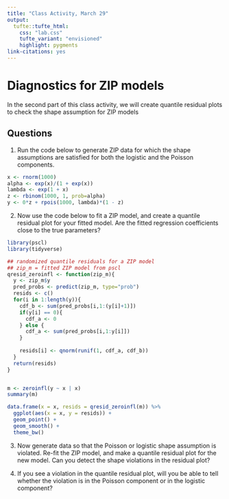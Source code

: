 ```yaml
---
title: "Class Activity, March 29"
output: 
  tufte::tufte_html:
    css: "lab.css"
    tufte_variant: "envisioned"
    highlight: pygments
link-citations: yes
---
```


# Diagnostics for ZIP models

In the second part of this class activity, we will create quantile residual plots to check the shape assumption for ZIP models

## Questions

1. Run the code below to generate ZIP data for which the shape assumptions are satisfied for both the logistic and the Poisson components.

```r
x <- rnorm(1000)
alpha <- exp(x)/(1 + exp(x))
lambda <- exp(1 + x)
z <- rbinom(1000, 1, prob=alpha)
y <- 0*z + rpois(1000, lambda)*(1 - z)
```

2. Now use the code below to fit a ZIP model, and create a quantile residual plot for your fitted model. Are the fitted regression coefficients close to the true parameters?

```r
library(pscl)
library(tidyverse)

## randomized quantile residuals for a ZIP model
## zip_m = fitted ZIP model from pscl
qresid_zeroinfl <- function(zip_m){
  y <- zip_m$y
  pred_probs <- predict(zip_m, type="prob")
  resids <- c()
  for(i in 1:length(y)){
    cdf_b <- sum(pred_probs[i,1:(y[i]+1)])
    if(y[i] == 0){
      cdf_a <- 0
    } else {
      cdf_a <- sum(pred_probs[i,1:y[i]])
    }
    
    resids[i] <- qnorm(runif(1, cdf_a, cdf_b))
  }
  return(resids)
}


m <- zeroinfl(y ~ x | x)
summary(m)

data.frame(x = x, resids = qresid_zeroinfl(m)) %>%
  ggplot(aes(x = x, y = resids)) +
  geom_point() +
  geom_smooth() +
  theme_bw()
```

3. Now generate data so that the Poisson or logistic shape assumption is violated. Re-fit the ZIP model, and make a quantile residual plot for the new model. Can you detect the shape violations in the residual plot?

4. If you see a violation in the quantile residual plot, will you be able to tell whether the violation is in the Poisson component or in the logistic component?

